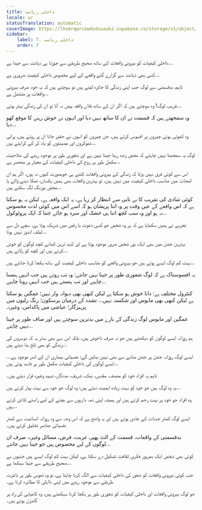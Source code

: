 ```yaml
---
title: داخلی ریاست
locale: ur
statusTranslation: automatic
coverImage: https://lhvmrqwrcowdvduuaukz.supabase.co/storage/v1/object/public/strapi-uploads/small_cover-tratado-de-psicologia-revolucionaria.webp-5e15e1cec4e0ebebcde5d7fc7565d8fd.webp
sidebar:
    label: 7. داخلی ریاست
    order: 7
---
```

داخلی کیفیات کو بیرونی واقعات کے ساتھ صحیح طریقے سے جوڑنا ہی ذہانت سے جینا ہے...

کسی بھی ذہانت سے گزارے گئے واقعے کے لیے مخصوص داخلی کیفیت ضروری ہے...

تاہم، بدقسمتی سے لوگ جب اپنی زندگی کا جائزہ لیتے ہیں تو سوچتے ہیں کہ یہ خود صرف بیرونی واقعات پر مشتمل ہے...

غریب لوگ! وہ سوچتے ہیں کہ اگر ان کے ساتھ فلاں واقعہ پیش نہ آتا تو ان کی زندگی بہتر ہوتی...

وہ سمجھتے ہیں کہ قسمت نے ان کا ساتھ نہیں دیا اور انہوں نے خوش رہنے کا موقع کھو دیا...

وہ کھوئی ہوئی چیزوں پر افسوس کرتے ہیں، جن چیزوں کو انہوں نے حقیر جانا ان پر روتے ہیں، پرانی ٹھوکروں اور مصیبتوں کو یاد کر کے کراہتے ہیں...

لوگ یہ سمجھنا نہیں چاہتے کہ محض زندہ رہنا جینا نہیں ہے اور شعوری طور پر موجود رہنے کی صلاحیت مکمل طور پر روح کی داخلی کیفیات کے معیار پر منحصر ہے...

اس سے کوئی فرق نہیں پڑتا کہ زندگی کے بیرونی واقعات کتنے ہی خوبصورت کیوں نہ ہوں، اگر ہم ان لمحات میں مناسب داخلی کیفیت میں نہیں ہیں، تو بہترین واقعات بھی ہمیں یکساں، تھکا دینے والے یا محض بورنگ لگ سکتے ہیں...

کوئی شادی کی تقریب کا بے تابی سے انتظار کر رہا ہے، یہ ایک واقعہ ہے، لیکن یہ ہو سکتا ہے کہ اس واقعے کے عین وقت پر وہ اتنا پریشان ہو کہ اسے اس میں کوئی لذت محسوس نہ ہو اور وہ سب کچھ اتنا ہی خشک اور سرد ہو جائے جتنا کہ ایک پروٹوکول...

تجربے نے ہمیں سکھایا ہے کہ ہر وہ شخص جو کسی دعوت یا رقص میں شریک ہوتا ہے، سچے دل سے لطف اندوز نہیں ہوتا...

بہترین جشن میں بھی ایک بور شخص ضرور موجود ہوتا ہے اور لذیذ ترین کھانے کچھ لوگوں کو خوش کرتے ہیں اور کچھ کو رلاتے ہیں...

بہت کم لوگ ایسے ہوتے ہیں جو بیرونی واقعے کو مناسب داخلی کیفیت کے ساتھ یکجا کرنا جانتے ہیں...

یہ افسوسناک ہے کہ لوگ شعوری طور پر جینا نہیں جانتے: وہ تب روتے ہیں جب انہیں ہنسنا چاہیے اور تب ہنستے ہیں جب انہیں رونا چاہیے...

کنٹرول مختلف ہے: دانا خوش ہو سکتا ہے لیکن کبھی بھی دیوانہ وار نہیں؛ غمگین ہو سکتا ہے لیکن کبھی بھی مایوس اور شکستہ نہیں... تشدد کے درمیان پرسکون؛ رنگ رلیوں میں پرہیزگار؛ عیاشی میں پاکدامن، وغیرہ۔

غمگین اور مایوس لوگ زندگی کے بارے میں بدترین سوچتے ہیں اور صاف طور پر جینا نہیں چاہتے...

ہم روزانہ ایسے لوگوں کو دیکھتے ہیں جو نہ صرف ناخوش ہیں، بلکہ اس سے بھی بدتر یہ کہ دوسروں کی زندگی کو بھی تلخ بنا دیتے ہیں...

ایسے لوگ روزانہ جشن پر جشن منانے سے بھی نہیں بدلیں گے؛ نفسیاتی بیماری ان کے اندر موجود ہے... ایسے لوگوں کی داخلی کیفیات مکمل طور پر فاسد ہوتی ہیں...

تاہم یہ افراد خود کو منصف، مقدس، نیک، شریف، مددگار، شہید وغیرہ قرار دیتے ہیں۔

یہ وہ لوگ ہیں جو خود کو بہت زیادہ اہمیت دیتے ہیں؛ وہ لوگ جو خود سے بہت پیار کرتے ہیں...

وہ افراد جو خود پر بہت رحم کرتے ہیں اور ہمیشہ اپنی ذمہ داریوں سے بچنے کے لیے راستے تلاش کرتے ہیں...

ایسے لوگ کمتر جذبات کے عادی ہوتے ہیں اور یہ واضح ہے کہ اس وجہ سے وہ روزانہ انسانیت سے کمتر نفسیاتی عناصر تخلیق کرتے ہیں۔

بدقسمتی کے واقعات، قسمت کے الٹ پھیر، غربت، قرض، مسائل وغیرہ، صرف ان لوگوں کے لیے مخصوص ہیں جو جینا نہیں جانتے...

کوئی بھی شخص ایک بھرپور فکری ثقافت تشکیل دے سکتا ہے، لیکن بہت کم لوگ ایسے ہیں جنہوں نے صحیح طریقے سے جینا سیکھا ہے...

جب کوئی بیرونی واقعات کو شعور کی داخلی کیفیات سے الگ کرنا چاہتا ہے، تو وہ ٹھوس طور پر باعزت طریقے سے موجود رہنے میں اپنی نااہلی کا مظاہرہ کرتا ہے۔

جو لوگ بیرونی واقعات اور داخلی کیفیات کو شعوری طور پر یکجا کرنا سیکھتے ہیں، وہ کامیابی کی راہ پر گامزن ہوتے ہیں۔

